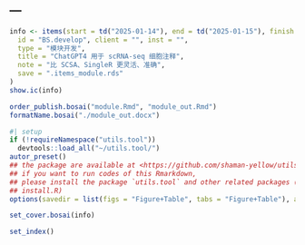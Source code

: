 ---
---

```r
info <- items(start = td("2025-01-14"), end = td("2025-01-15"), finish = td("2025-01-15"),
  id = "BS.develop", client = "", inst = "",
  type = "模块开发",
  title = "ChatGPT4 用于 scRNA-seq 细胞注释",
  note = "比 SCSA、SingleR 更灵活、准确",
  save = ".items_module.rds"
)
show.ic(info)

order_publish.bosai("module.Rmd", "module_out.Rmd")
formatName.bosai("./module_out.docx")
```

```r
#| setup
if (!requireNamespace("utils.tool"))
  devtools::load_all("~/utils.tool/")
autor_preset()
## the package are available at <https://github.com/shaman-yellow/utils.tool>
## if you want to run codes of this Rmarkdown,
## please install the package `utils.tool` and other related packages (run
## install.R)
options(savedir = list(figs = "Figure+Table", tabs = "Figure+Table"), autor_asis = F)
```

```r
set_cover.bosai(info)
```

```r
set_index()
```


